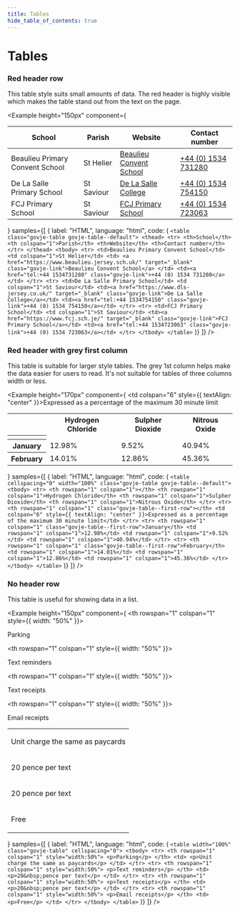 ```yaml
---
title: Tables
hide_table_of_contents: true
---
```



# Tables

### Red header row
This table style suits small amounts of data. The red header is highly visible which makes the table stand out from the text on the page.

<Example
    height="150px"
    component={
        <table class="govje-table govje-table--default">
            <thead>
                <tr>
                    <th>School</th>
                    <th colspan="1">Parish</th>
                    <th>Website</th>
                    <th>Contact number</th>
                </tr>
            </thead>
            <tbody>
                <tr>
                    <td>Beaulieu Primary Convent School</td>
                    <td colspan="1">St Helier</td>
                    <td>
                        <a href="https://www.beaulieu.jersey.sch.uk/" target="_blank" class="govje-link">Beaulieu Convent School</a>
                    </td>
                    <td><a href="tel:+44 1534731280" class="govje-link">+44 (0) 1534 731280</a></td>
                </tr>
                <tr>
                    <td>De La Salle Primary School</td>
                    <td colspan="1">St Saviour</td>
                    <td><a href="https://www.dls-jersey.co.uk/" target="_blank" class="govje-link">De La Salle College</a></td>
                    <td><a href="tel:+44 1534754150" class="govje-link">+44 (0) 1534 754150</a></td>
                </tr>
                <tr>
                    <td>FCJ Primary School</td>
                    <td colspan="1">St Saviour</td>
                    <td><a href="https://www.fcj.sch.je/" target="_blank" class="govje-link">FCJ Primary School</a></td>
                    <td><a href="tel:+44 1534723063" class="govje-link">+44 (0) 1534 723063</a></td>
                </tr>
            </tbody>
        </table>
    }
    samples={[
        { label: "HTML", language: "html", code: (
            `<table class="govje-table govje-table--default">
            <thead>
                <tr>
                    <th>School</th>
                    <th colspan="1">Parish</th>
                    <th>Website</th>
                    <th>Contact number</th>
                </tr>
            </thead>
            <tbody>
                <tr>
                    <td>Beaulieu Primary Convent School</td>
                    <td colspan="1">St Helier</td>
                    <td>
                        <a href="https://www.beaulieu.jersey.sch.uk/" target="_blank" class="govje-link">Beaulieu Convent School</a>
                    </td>
                    <td><a href="tel:+44 1534731280" class="govje-link">+44 (0) 1534 731280</a></td>
                </tr>
                <tr>
                    <td>De La Salle Primary School</td>
                    <td colspan="1">St Saviour</td>
                    <td><a href="https://www.dls-jersey.co.uk/" target="_blank" class="govje-link">De La Salle College</a></td>
                    <td><a href="tel:+44 1534754150" class="govje-link">+44 (0) 1534 754150</a></td>
                </tr>
                <tr>
                    <td>FCJ Primary School</td>
                    <td colspan="1">St Saviour</td>
                    <td><a href="https://www.fcj.sch.je/" target="_blank" class="govje-link">FCJ Primary School</a></td>
                    <td><a href="tel:+44 1534723063" class="govje-link">+44 (0) 1534 723063</a></td>
                </tr>
            </tbody>
        </table>`
        )}
    ]}
/>

### Red header with grey first column
This table is suitable for larger style tables. The grey 1st column helps make the data easier for users to read. It's not suitable for tables of three columns width or less.

<Example
    height="170px"
    component={
        <table cellspacing="0" width="100%" class="govje-table govje-table--default">
            <tbody>
                <tr>
                    <th rowspan="1" colspan="1"></th>
                    <th rowspan="1" colspan="1">​Hydrogen Chloride</th>
                    <th rowspan="1" colspan="1">​Sulpher Dioxide</th>
                    <th rowspan="1" colspan="1">Nitrous Oxide</th>
                </tr>
                <tr>
                    <th rowspan="1" colspan="1" class="govje-table--first-row"></th>
                    <td colspan="6" style={{ textAlign: "center" }}>Expressed as a percentage of the maximum 30 minute limit</td>
                </tr>
                <tr>
                    <th rowspan="1" colspan="1" class="govje-table--first-row">January</th>
                    <td rowspan="1" colspan="1">12.98%</td>
                    <td rowspan="1" colspan="1">9.52%</td>
                    <td rowspan="1" colspan="1">40.94%</td>
                </tr>
                <tr>
                    <th rowspan="1" colspan="1" class="govje-table--first-row">February</th>
                    <td rowspan="1" colspan="1">14.01%</td>
                    <td rowspan="1" colspan="1">12.86%</td>
                    <td rowspan="1" colspan="1">45.36%</td>
                </tr>
            </tbody>
        </table>
    }
    samples={[
        { label: "HTML", language: "html", code: (
            `<table cellspacing="0" width="100%" class="govje-table govje-table--default">
            <tbody>
                <tr>
                    <th rowspan="1" colspan="1"></th>
                    <th rowspan="1" colspan="1">​Hydrogen Chloride</th>
                    <th rowspan="1" colspan="1">​Sulpher Dioxide</th>
                    <th rowspan="1" colspan="1">Nitrous Oxide</th>
                </tr>
                <tr>
                    <th rowspan="1" colspan="1" class="govje-table--first-row"></th>
                    <td colspan="6" style={{ textAlign: "center" }}>Expressed as a percentage of the maximum 30 minute limit</td>
                </tr>
                <tr>
                    <th rowspan="1" colspan="1" class="govje-table--first-row">January</th>
                    <td rowspan="1" colspan="1">12.98%</td>
                    <td rowspan="1" colspan="1">9.52%</td>
                    <td rowspan="1" colspan="1">40.94%</td>
                </tr>
                <tr>
                    <th rowspan="1" colspan="1" class="govje-table--first-row">February</th>
                    <td rowspan="1" colspan="1">14.01%</td>
                    <td rowspan="1" colspan="1">12.86%</td>
                    <td rowspan="1" colspan="1">45.36%</td>
                </tr>
            </tbody>
        </table>`
        )}
    ]}
/>

### No header row
This table is useful for showing data in a list.


<Example
    height="150px"
    component={
        <table width="100%" class="govje-table" cellspacing="0">
            <tbody>
                <tr>
                    <th rowspan="1" colspan="1" style={{ width: "50%" }}>
                        <p>Parking</p>
                    </th>
                    <td>
                        <p>Unit charge the same as paycards </p>
                    </td>
                </tr>
                <tr>
                    <th rowspan="1" colspan="1" style={{ width: "50%" }}>
                        <p>Text reminders</p>
                    </th>
                    <td>
                        <p>20&nbsp;pence per text</p>
                    </td>
                </tr>
                <tr>
                    <th rowspan="1" colspan="1" style={{ width: "50%" }}>
                        <p>Text receipts</p>
                    </th>
                    <td>
                        <p>20&nbsp;pence per text</p>
                    </td>
                </tr>
                <tr>
                    <th rowspan="1" colspan="1" style={{ width: "50%" }}>
                        <p>Email receipts</p>
                    </th>
                    <td>
                        <p>Free</p>
                    </td>
                </tr>
            </tbody>
        </table>
    }
    samples={[
        { label: "HTML", language: "html", code: (
            `<table width="100%" class="govje-table" cellspacing="0">
            <tbody>
                <tr>
                    <th rowspan="1" colspan="1" style="width:50%">
                        <p>Parking</p>
                    </th>
                    <td>
                        <p>Unit charge the same as paycards</p>
                    </td>
                </tr>
                <tr>
                    <th rowspan="1" colspan="1" style="width:50%">
                        <p>Text reminders</p>
                    </th>
                    <td>
                        <p>20&nbsp;pence per text</p>
                    </td>
                </tr>
                <tr>
                    <th rowspan="1" colspan="1" style="width:50%">
                        <p>Text receipts</p>
                    </th>
                    <td>
                        <p>20&nbsp;pence per text</p>
                    </td>
                </tr>
                <tr>
                    <th rowspan="1" colspan="1" style="width:50%">
                        <p>Email receipts</p>
                    </th>
                    <td>
                        <p>Free</p>
                    </td>
                </tr>
            </tbody>
        </table>`
        )}
    ]}
/>